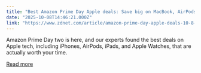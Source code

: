 ```yaml
---
title: "Best Amazon Prime Day Apple deals: Save big on MacBook, AirPods, and more this October"
date: "2025-10-08T14:46:21.000Z"
link: "https://www.zdnet.com/article/amazon-prime-day-apple-deals-10-8-2025/"
---
```


Amazon Prime Day two is here, and our experts found the best deals on Apple tech, including iPhones, AirPods, iPads, and Apple Watches, that are actually worth your time.

[Read more](https://www.zdnet.com/article/amazon-prime-day-apple-deals-10-8-2025/)
